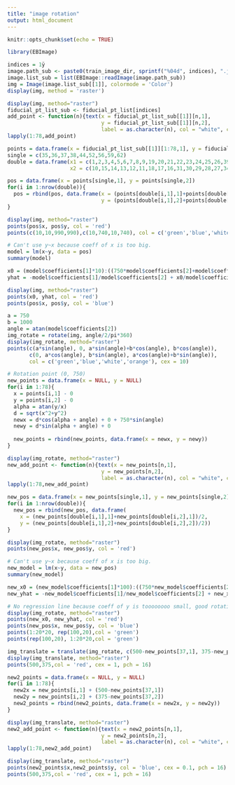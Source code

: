 ```yaml
---
title: "image rotation"
output: html_document
---
```


```r
knitr::opts_chunk$set(echo = TRUE)
```

```r
library(EBImage)
```

```r
indices = 1ÿ
image.path_sub <- paste0(train_image_dir, sprintf("%04d", indices), ".jpg")
image.list_sub = list(EBImage::readImage(image.path_sub))
img = Image(image.list_sub[[1]], colormode = 'Color')
display(img, method = 'raster')
```

```r
display(img, method="raster")
fiducial_pt_list_sub <- fiducial_pt_list[indices]
add_point <- function(n){text(x = fiducial_pt_list_sub[[1]][n,1],
                              y = fiducial_pt_list_sub[[1]][n,2],
                              label = as.character(n), col = "white", cex = 0.8)}
lapply(1:78,add_point)

```

```r
points = data.frame(x = fiducial_pt_list_sub[[1]][1:78,1], y = fiducial_pt_list_sub[[1]][1:78,2])
single = c(35,36,37,38,44,52,56,59,62)
double = data.frame(x1 = c(1,2,3,4,5,6,7,8,9,19,20,21,22,23,24,25,26,39,40,41,42,43,50,51,57,58,63),
                    x2 = c(10,15,14,13,12,11,18,17,16,31,30,29,28,27,34,33,32,49,48,47,46,45,54,53,55,60,61))
```

```r
pos = data.frame(x = points[single,1], y = points[single,2])
for(i in 1:nrow(double)){
  pos = rbind(pos, data.frame(x = (points[double[i,1],1]+points[double[i,2],1])/2, 
                              y = (points[double[i,1],2]+points[double[i,2],2])/2))
}
```

```r
display(img, method="raster")
points(pos$x, pos$y, col = 'red')
points(c(10,10,990,990),c(10,740,10,740), col = c('green','blue','white','orange'), cex = 10)
```

```r
# Can't use y~x because coeff of x is too big.
model = lm(x~y, data = pos)
summary(model)
```

```r
x0 = (model$coefficients[1]*10):((750*model$coefficients[2]+model$coefficients[1])*10)/10
yhat = -model$coefficients[1]/model$coefficients[2] + x0/model$coefficients[2]
```

```r
display(img, method="raster")
points(x0, yhat, col = 'red')
points(pos$x, pos$y, col = 'blue')
```

```r
a = 750
b = 1000
angle = atan(model$coefficients[2])
img_rotate = rotate(img, angle/2/pi*360)
display(img_rotate, method="raster")
points(c(a*sin(angle), 0, a*sin(angle)+b*cos(angle), b*cos(angle)),
       c(0, a*cos(angle), b*sin(angle), a*cos(angle)+b*sin(angle)), 
       col = c('green','blue','white','orange'), cex = 10)
```

```r
# Rotation point (0, 750)
new_points = data.frame(x = NULL, y = NULL)
for(i in 1:78){
  x = points[i,1] - 0
  y = points[i,2] - 0
  alpha = atan(y/x)
  d = sqrt(x^2+y^2)
  newx = d*cos(alpha + angle) + 0 + 750*sin(angle)
  newy = d*sin(alpha + angle) + 0
  
  new_points = rbind(new_points, data.frame(x = newx, y = newy))
}
```

```r
display(img_rotate, method="raster")
new_add_point <- function(n){text(x = new_points[n,1],
                              y = new_points[n,2],
                              label = as.character(n), col = "white", cex = 0.8)}
lapply(1:78,new_add_point)
```

```r
new_pos = data.frame(x = new_points[single,1], y = new_points[single,2])
for(i in 1:nrow(double)){
  new_pos = rbind(new_pos, data.frame(
    x = (new_points[double[i,1],1]+new_points[double[i,2],1])/2, 
    y = (new_points[double[i,1],2]+new_points[double[i,2],2])/2))
}
```

```r
display(img_rotate, method="raster")
points(new_pos$x, new_pos$y, col = 'red')
```

```r
# Can't use y~x because coeff of x is too big.
new_model = lm(x~y, data = new_pos)
summary(new_model)
```

```r
new_x0 = (new_model$coefficients[1]*100):((750*new_model$coefficients[2]+new_model$coefficients[1])*100)/100
new_yhat = -new_model$coefficients[1]/new_model$coefficients[2] + new_x0/new_model$coefficients[2]
```

```r
# No regression line because coeff of y is toooooooo small, good rotation!
display(img_rotate, method="raster")
points(new_x0, new_yhat, col = 'red')
points(new_pos$x, new_pos$y, col = 'blue')
points(1:20*20, rep(100,20),col = 'green')
points(rep(100,20), 1:20*20,col = 'green')
```

```r
img_translate = translate(img_rotate, c(500-new_points[37,1], 375-new_points[37,2]))
display(img_translate, method="raster")
points(500,375,col = 'red', cex = 1, pch = 16)
```

```r
new2_points = data.frame(x = NULL, y = NULL)
for(i in 1:78){
  new2x = new_points[i,1] + (500-new_points[37,1])
  new2y = new_points[i,2] + (375-new_points[37,2])
  new2_points = rbind(new2_points, data.frame(x = new2x, y = new2y))
}
```

```r
display(img_translate, method="raster")
new2_add_point <- function(n){text(x = new2_points[n,1],
                              y = new2_points[n,2],
                              label = as.character(n), col = "white", cex = 0.8)}
lapply(1:78,new2_add_point)

```

```r
display(img_translate, method="raster")
points(new2_points$x,new2_points$y, col = 'blue', cex = 0.1, pch = 16)
points(500,375,col = 'red', cex = 1, pch = 16)
```







